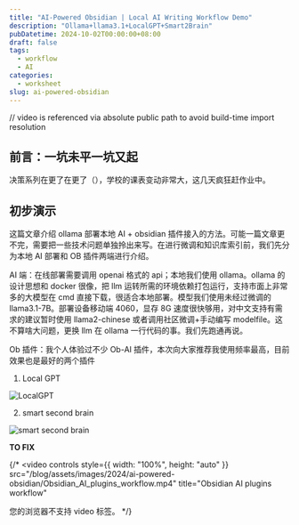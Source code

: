 ```yaml
---
title: "AI-Powered Obsidian | Local AI Writing Workflow Demo"
description: "Ollama+llama3.1+LocalGPT+Smart2Brain"
pubDatetime: 2024-10-02T00:00:00+08:00
draft: false
tags:
  - workflow
  - AI
categories:
  - worksheet
slug: ai-powered-obsidian
---
```


// video is referenced via absolute public path to avoid build-time import resolution

## 前言：一坑未平一坑又起

决策系列在更了在更了（），学校的课表变动非常大，这几天疯狂赶作业中。

## 初步演示

这篇文章介绍 ollama 部署本地 AI + obsidian 插件接入的方法。可能一篇文章更不完，需要把一些技术问题单独拎出来写。在进行微调和知识库索引前，我们先分为本地 AI 部署和 OB 插件两端进行介绍。

AI 端：在线部署需要调用 openai 格式的 api；本地我们使用 ollama。ollama 的设计思想和 docker 很像，把 llm 运转所需的环境依赖打包运行，支持市面上非常多的大模型在 cmd 直接下载，很适合本地部署。模型我们使用未经过微调的 llama3.1-7B。部署设备移动端 4060，显存 8G 速度很快够用，对中文支持有需求的建议暂时使用 llama2-chinese 或者调用社区微调+手动编写 modelfile。这不算啥大问题，更换 llm 在 ollama 一行代码的事。我们先跑通再说。

Ob 插件：我个人体验过不少 Ob-AI 插件，本次向大家推荐我使用频率最高，目前效果也是最好的两个插件

1. Local GPT

![LocalGPT](@/assets/images/2024/ai-powered-obsidian/localgpt.png)

2. smart second brain

![smart second brain](@/assets/images/2024/ai-powered-obsidian/image.png)

**TO FIX**

{/* <video
  controls
  style={{ width: "100%", height: "auto" }}
  src="/blog/assets/images/2024/ai-powered-obsidian/Obsidian_AI_plugins_workflow.mp4"
  title="Obsidian AI plugins workflow"
>
  您的浏览器不支持 video 标签。
</video> */}
